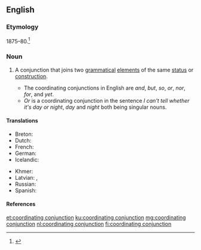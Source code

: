 ==English==

===Etymology===
1875–80.<ref>{{R:Dictionary.com 1.1}}</ref>

===Noun===
{{en-noun}}

# {{context|grammar|lang=en}} A conjunction that joins two [[grammatical]] [[element]]s of the same [[status]] or [[construction]].
#* The coordinating conjunctions in English are ''and'', ''but'', ''so'', ''or'', ''nor'', ''for'', and ''yet''.
#* ''Or'' is a coordinating conjunction in the sentence ''I can't tell whether it's day or night'', ''day'' and ''night'' both being singular nouns.

====Translations====
{{trans-top|conjunction that joins two grammatical elements of the same status or construction}}
* Breton: {{t+|br|stagell genurzhiañ|f}}
* Dutch: {{t|nl|nevenschikkend voegwoord|n}}
* French: {{t+|fr|conjonction de coordination|f}}
* German: {{t|de|koordinierende Konjunktion|f}}
* Icelandic: {{t+|is|aðaltenging|f}}
{{trans-mid}}
* Khmer: {{t|km|ឈ្នាប់ចង|tr=chnoap jɑɑng|sc=Khmr}}
* Latvian: {{t|lv|sakārtojuma saiklis|m}}, {{t|lv|sakārtojuma saikļi|m-p}}
* Russian: {{t+|ru|сочинительный союз|m|tr=sočinítel'nyj sojúz}}
* Spanish: {{t+|es|conjunción coordinante|f}}
{{trans-bottom}}

====References====
<references />

[[et:coordinating conjunction]]
[[ku:coordinating conjunction]]
[[mg:coordinating conjunction]]
[[nl:coordinating conjunction]]
[[fi:coordinating conjunction]]